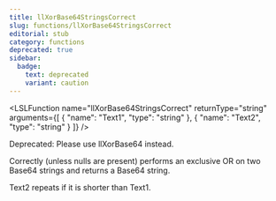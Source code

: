 ```yaml
---
title: llXorBase64StringsCorrect
slug: functions/llXorBase64StringsCorrect
editorial: stub
category: functions
deprecated: true
sidebar:
  badge:
    text: deprecated
    variant: caution
---
```


<LSLFunction
	name="llXorBase64StringsCorrect"
	returnType="string"
	arguments={[
	{
		"name": "Text1",
		"type": "string"
	},
	{
		"name": "Text2",
		"type": "string"
	}
]}
/>

Deprecated: Please use llXorBase64 instead.

Correctly (unless nulls are present) performs an exclusive OR on two Base64 strings and returns a Base64 string.

Text2 repeats if it is shorter than Text1.
